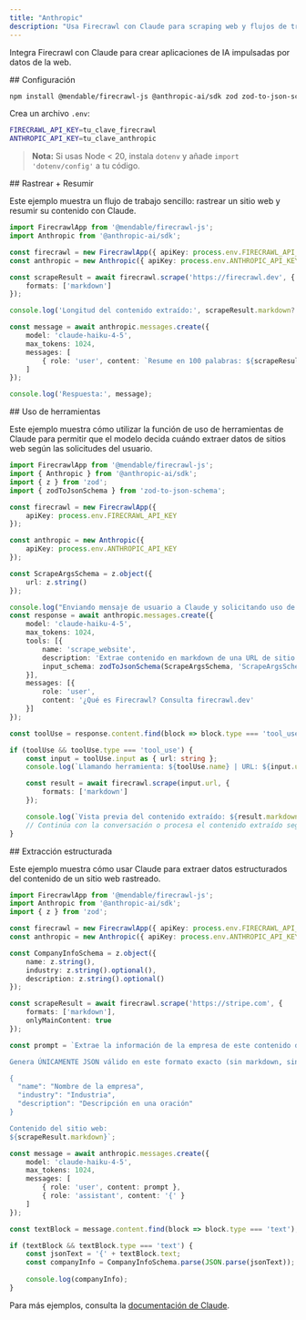 ```yaml
---
title: "Anthropic"
description: "Usa Firecrawl con Claude para scraping web y flujos de trabajo de IA"
---
```


Integra Firecrawl con Claude para crear aplicaciones de IA impulsadas por datos de la web.

<div id="setup">
  ## Configuración
</div>

```bash
npm install @mendable/firecrawl-js @anthropic-ai/sdk zod zod-to-json-schema
```

Crea un archivo `.env`:

```bash
FIRECRAWL_API_KEY=tu_clave_firecrawl
ANTHROPIC_API_KEY=tu_clave_anthropic
```

> **Nota:** Si usas Node &lt; 20, instala `dotenv` y añade `import 'dotenv/config'` a tu código.


<div id="scrape-summarize">
  ## Rastrear + Resumir
</div>

Este ejemplo muestra un flujo de trabajo sencillo: rastrear un sitio web y resumir su contenido con Claude.

```typescript
import FirecrawlApp from '@mendable/firecrawl-js';
import Anthropic from '@anthropic-ai/sdk';

const firecrawl = new FirecrawlApp({ apiKey: process.env.FIRECRAWL_API_KEY });
const anthropic = new Anthropic({ apiKey: process.env.ANTHROPIC_API_KEY });

const scrapeResult = await firecrawl.scrape('https://firecrawl.dev', {
    formats: ['markdown']
});

console.log('Longitud del contenido extraído:', scrapeResult.markdown?.length);

const message = await anthropic.messages.create({
    model: 'claude-haiku-4-5',
    max_tokens: 1024,
    messages: [
        { role: 'user', content: `Resume en 100 palabras: ${scrapeResult.markdown}` }
    ]
});

console.log('Respuesta:', message);
```


<div id="tool-use">
  ## Uso de herramientas
</div>

Este ejemplo muestra cómo utilizar la función de uso de herramientas de Claude para permitir que el modelo decida cuándo extraer datos de sitios web según las solicitudes del usuario.

```typescript
import FirecrawlApp from '@mendable/firecrawl-js';
import { Anthropic } from '@anthropic-ai/sdk';
import { z } from 'zod';
import { zodToJsonSchema } from 'zod-to-json-schema';

const firecrawl = new FirecrawlApp({
    apiKey: process.env.FIRECRAWL_API_KEY
});

const anthropic = new Anthropic({
    apiKey: process.env.ANTHROPIC_API_KEY
});

const ScrapeArgsSchema = z.object({
    url: z.string()
});

console.log("Enviando mensaje de usuario a Claude y solicitando uso de herramienta si es necesario...");
const response = await anthropic.messages.create({
    model: 'claude-haiku-4-5',
    max_tokens: 1024,
    tools: [{
        name: 'scrape_website',
        description: 'Extrae contenido en markdown de una URL de sitio web',
        input_schema: zodToJsonSchema(ScrapeArgsSchema, 'ScrapeArgsSchema') as any
    }],
    messages: [{
        role: 'user',
        content: '¿Qué es Firecrawl? Consulta firecrawl.dev'
    }]
});

const toolUse = response.content.find(block => block.type === 'tool_use');

if (toolUse && toolUse.type === 'tool_use') {
    const input = toolUse.input as { url: string };
    console.log(`Llamando herramienta: ${toolUse.name} | URL: ${input.url}`);

    const result = await firecrawl.scrape(input.url, {
        formats: ['markdown']
    });

    console.log(`Vista previa del contenido extraído: ${result.markdown?.substring(0, 300)}...`);
    // Continúa con la conversación o procesa el contenido extraído según sea necesario
}
```


<div id="structured-extraction">
  ## Extracción estructurada
</div>

Este ejemplo muestra cómo usar Claude para extraer datos estructurados del contenido de un sitio web rastreado.

```typescript
import FirecrawlApp from '@mendable/firecrawl-js';
import Anthropic from '@anthropic-ai/sdk';
import { z } from 'zod';

const firecrawl = new FirecrawlApp({ apiKey: process.env.FIRECRAWL_API_KEY });
const anthropic = new Anthropic({ apiKey: process.env.ANTHROPIC_API_KEY });

const CompanyInfoSchema = z.object({
    name: z.string(),
    industry: z.string().optional(),
    description: z.string().optional()
});

const scrapeResult = await firecrawl.scrape('https://stripe.com', {
    formats: ['markdown'],
    onlyMainContent: true
});

const prompt = `Extrae la información de la empresa de este contenido del sitio web.

Genera ÚNICAMENTE JSON válido en este formato exacto (sin markdown, sin explicación):

{
  "name": "Nombre de la empresa",
  "industry": "Industria",
  "description": "Descripción en una oración"
}

Contenido del sitio web:
${scrapeResult.markdown}`;

const message = await anthropic.messages.create({
    model: 'claude-haiku-4-5',
    max_tokens: 1024,
    messages: [
        { role: 'user', content: prompt },
        { role: 'assistant', content: '{' }
    ]
});

const textBlock = message.content.find(block => block.type === 'text');

if (textBlock && textBlock.type === 'text') {
    const jsonText = '{' + textBlock.text;
    const companyInfo = CompanyInfoSchema.parse(JSON.parse(jsonText));
  
    console.log(companyInfo);
}
```

Para más ejemplos, consulta la [documentación de Claude](https://docs.anthropic.com/claude/docs).
